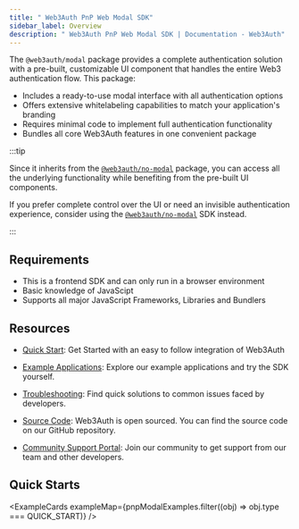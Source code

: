 ```yaml
---
title: " Web3Auth PnP Web Modal SDK"
sidebar_label: Overview
description: " Web3Auth PnP Web Modal SDK | Documentation - Web3Auth"
---
```



The `@web3auth/modal` package provides a complete authentication solution with a pre-built,
customizable UI component that handles the entire Web3 authentication flow. This package:

- Includes a ready-to-use modal interface with all authentication options
- Offers extensive whitelabeling capabilities to match your application's branding
- Requires minimal code to implement full authentication functionality
- Bundles all core Web3Auth features in one convenient package

:::tip

Since it inherits from the [`@web3auth/no-modal`](/sdk/pnp/web/no-modal) package, you can access all
the underlying functionality while benefiting from the pre-built UI components.

If you prefer complete control over the UI or need an invisible authentication experience, consider
using the [`@web3auth/no-modal`](/sdk/pnp/web/no-modal) SDK instead.

:::

## Requirements

- This is a frontend SDK and can only run in a browser environment
- Basic knowledge of JavaScipt
- Supports all major JavaScript Frameworks, Libraries and Bundlers

## Resources

- [Quick Start](/quick-start?product=PNP&sdk=PNP_MODAL&framework=REACT&stepIndex=0): Get Started
  with an easy to follow integration of Web3Auth

- [Example Applications](./examples): Explore our example applications and try the SDK yourself.

- [Troubleshooting](/troubleshooting): Find quick solutions to common issues faced by developers.

- [Source Code](https://github.com/Web3Auth/web3auth-web/): Web3Auth is open sourced. You can find
  the source code on our GitHub repository.

- [Community Support Portal](https://web3auth.io/community/c/help-pnp/pnp-web/7): Join our community
  to get support from our team and other developers.

## Quick Starts

<ExampleCards exampleMap={pnpModalExamples.filter((obj) => obj.type === QUICK_START)} />
